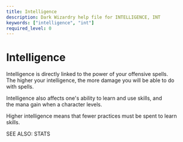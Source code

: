 ```yaml
---
title: Intelligence
description: Dark Wizardry help file for INTELLIGENCE, INT
keywords: ["intelligence", "int"]
required_level: 0
---
```


# Intelligence

Intelligence is directly linked to the power of your offensive spells.  
The higher your intelligence, the more damage you will be able to do  
with spells.  

Intelligence also affects one's ability to learn and use skills, and  
the mana gain when a character levels.  

Higher intelligence means that fewer practices must be spent to learn  
skills.  

SEE ALSO: STATS